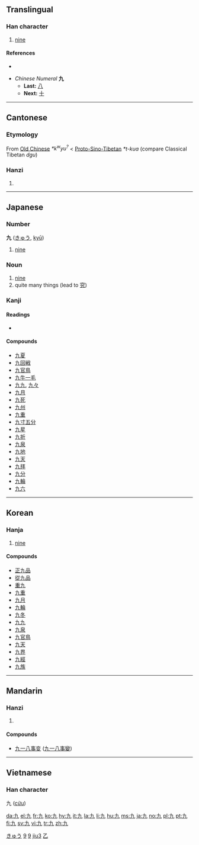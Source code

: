 {{see|玖}}<!-- may be replaced by zh-forms -->
{{rfc|Etymology as level 2 header}}
==Translingual==
{{stroke order|strokes=2}}
{{stroke order|type=animate}}

===Han character===
{{Han char|rn=5|rad=乙|as=01|sn=2|four=4001<sub>7</sub>|canj=大弓 (KN)}}

# [[nine]]

====References====
* {{Han ref|kx=0083.190|dkj=00167|dj=0168.020|hdz=10048.050|uh=4E5D|ud=20061|bh=A445|bd=42053}}

* ''Chinese Numeral'' '''九'''
** '''Last:''' [[八]]
** '''Next:''' [[十]]

----

==Cantonese==

===Etymology===

From [[Old Chinese]] ''*k<sup>w</sup>yu<sup>?</sup>'' < [[Proto-Sino-Tibetan]] ''*t-kua'' (compare Classical Tibetan ''dgu'')

===Hanzi===
{{yue-hanzi|jyut=|y=gau2}}

# {{defn|Cantonese}}


----

==Japanese==

===Number===
'''九''' ([[きゅう]], [[kyū]])

# [[nine]]

===Noun===
{{ja-noun|k|hira=きゅう|rom=kyū}}

# [[nine]]
# quite many things (lead to [[究]])

===Kanji===
{{ja-kanji|grade=1|rs=乙01}}

====Readings====
* {{ja-readings|on=[[きゅう]] (''kyū''), [[く]] (''ku'')|kun=[[ここの]] (''kokono''), [[ここのつ]] ([[九つ]], ''kokonotsu'')|nanori=[[いちじく]] (''ichijiku''), [[いちのく]] (''ichinoku''), [[この]] (''kono''), [[ひさし]] (''hisashi'')}}

====Compounds====
* [[九夏]]
* [[九回戦]]
* [[九官鳥]]
* [[九牛一毛]]
* [[九九]], [[九々]]
* [[九月]]
* [[九死]]
* [[九州]]
* [[九重]]
* [[九寸五分]]
* [[九星]]
* [[九折]]
* [[九泉]]
* [[九地]]
* [[九天]]
* [[九拝]]
* [[九分]]
* [[九輪]]
* [[九六]]

[[Category:1000 Japanese basic words|きゅう]]
[[Category:Japanese numbers|9]]

----

==Korean==

===Hanja===
{{ko-hanja|hangeul=구|rv=gu|mr=ku|y=kwu|eumhun=아홉|ehrv=ahop|ehmr=ahop|ehy=ahop}}

# [[nine]]

====Compounds====
* [[正九品]]
* [[從九品]]
* [[重九]]
* [[九重]]
* [[九月]]
* [[九輪]]
* [[九冬]]
* [[九九]]
* [[九泉]]
* [[九官鳥]]
* [[九天]]
* [[九界]]
* [[九經]]
* [[九族]]

[[Category:Korean numbers|9]]

----

==Mandarin==

===Hanzi===
{{cmn-hanzi|pin=[[jiǔ]] ([[jiu3]]), [[xiǎng]] ([[xiang3]]), [[xiàng]] ([[xiang4]])|wg=chiu<sup>3</sup>, hsiang<sup>3</sup>, hsiang<sup>4</sup>}}

# {{defn|Mandarin}}

====Compounds====
{{top2}}
* [[九一八事变]] ([[九一八事变|九一八事變]])
{{mid2}}
{{bottom}}

[[Category:zh-cn:Numbers|jiu3]]
[[Category:zh-tw:Numbers|乙]]

----

==Vietnamese==

===Han character===
九 ([[cửu]])

[[da:九]]
[[el:九]]
[[fr:九]]
[[ko:九]]
[[hy:九]]
[[it:九]]
[[la:九]]
[[li:九]]
[[hu:九]]
[[ms:九]]
[[ja:九]]
[[no:九]]
[[pl:九]]
[[pt:九]]
[[fi:九]]
[[sv:九]]
[[vi:九]]
[[tr:九]]
[[zh:九]]